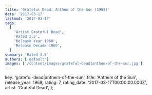 ```yaml
---
title: 'Grateful Dead: Anthem of the Sun (1968)'
date: '2017-03-17'
lastmod: '2017-03-17'
tags:
  [
    'Artist Grateful Dead',
    'Rated 3.5',
    'Release Year 1968',
    'Release Decade 1960',
  ]
summary: 'Rated 3.5'
authors: ['default']
images: ['/content/images/grateful-dead|anthem-of-the-sun.jpg']
---
```


  key: 'grateful-dead|anthem-of-the-sun',
  title: 'Anthem of the Sun',
  release_year: 1968,
  rating: 7,
  rating_date: '2017-03-17T00:00:00.000Z',
  artist: 'Grateful Dead',
};

<MusicRating data={data} />
